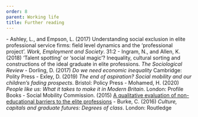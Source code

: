 ```yaml
---
order: 8
parent: Working life
title: Further reading
---
```


<FurtherReading>
  - Ashley, L., and Empson, L. (2017) Understanding social exclusion in elite professional service firms: field level dynamics and the ‘professional project’. <i>Work, Employment and Society</i>. 31:2 
  - Ingram, N., and Allen, K. (2018) ‘Talent spotting’ or ‘social magic’? Inequality, cultural sorting and constructions of the ideal graduate in elite professions. <i>The Sociological Review</i>
  - Dorling, D. (2017) <i>Do we need economic inequality</i> Cambridge: Polity Press
  - Exley, D. (2019) <i>The end of aspiration? Social mobility and our children’s fading prospects</i>. Bristol: Policy Press
  - Mohamed, H. (2020) <i>People like us: What it takes to make it in Modern Britain</i>. London: Profile Books
  - Social Mobility Commission. (2015) <a href="https://assets.publishing.service.gov.uk/government/uploads/system/uploads/attachment_data/file/434791/A_qualitative_evaluation_of_non-educational_barriers_to_the_elite_professions.pdf">A qualitative evaluation of non-educational barriers to the elite professions</a>
  - Burke, C. (2016) <i>Culture, capitals and graduate futures: Degrees of class</i>. London: Routledge 
</FurtherReading>
